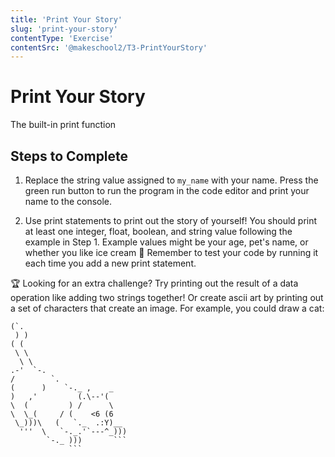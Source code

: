```yaml
---
title: 'Print Your Story'
slug: 'print-your-story'
contentType: 'Exercise'
contentSrc: '@makeschool2/T3-PrintYourStory'
---
```


# Print Your Story

The built-in print function 

## Steps to Complete

1. Replace the string value assigned to `my_name` with your name. Press the green run button to run the program in the code editor and print your name to the console.

2. Use print statements to print out the story of yourself! You should print at least one integer, float, boolean, and string value following the example in Step 1. Example values might be your age, pet's name, or whether you like ice cream :icecream: Remember to test your code by running it each time you add a new print statement.

:trophy: Looking for an extra challenge? Try printing out the result of a data operation like adding two strings together! Or create ascii art by printing out a set of characters that create an image. For example, you could draw a cat:

```
(`.
 ) )
( (
 \ \
  \ \
.-'  `-.
/        `.
(      )    `-._ ,    _
)   ,'         (.\--'(
\  (         ) /      \
\  \_(     / (    <6 (6
 \_)))\   (   `._  .:Y)__
  '''  \   `-._.'`---^_)))
        `-._ )))       ```
             ```
```